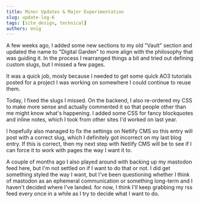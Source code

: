```yaml
---
title: Minor Updates & Major Experimentation
slug: update-log-6
tags: [site_design, technical]
authors: enig
---
```

A few weeks ago, I added some new sections to my old "Vault" section and updated the name to "Digital Garden" to more align with the philosophy that was guiding it. In the process I rearranged things a bit and tried out defining custom slugs, but I missed a few pages.

It was a quick job, mosly because I needed to get some quick AO3 tutorials posted for a project I was working on somewhere I could continue to reuse them.

Today, I fixed the slugs I missed. On the backend, I also re-ordered my CSS to make more sense and actually commented it so that people other than me might know what's happening. I added some CSS for fancy blockquotes and inline notes, which I took from other sites I'd worked on last year.

I hopefully also managed to fix the settings on Netlify CMS so this entry will post with a correct slug, which I definitely got incorrect on my last blog entry. If this is correct, then my next step with Netlify CMS will be to see if I can force it to work with pages the way I want it to.

A couple of months ago I also played around with backing up my mastodon feed here, but I'm not settled on if I want to do that or not. I did get something styled the way I want, but I've been questioning whether I think of mastodon as an ephemeral communication or something long-term and I haven't decided where I've landed. for now, I think I'll keep grabbing my rss feed every once in a while as I try to decide what I want to do.